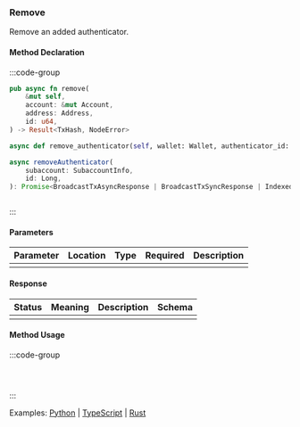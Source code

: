 ### Remove

Remove an added authenticator.

#### Method Declaration

:::code-group

```rust [Rust]
pub async fn remove(
    &mut self,
    account: &mut Account,
    address: Address,
    id: u64,
) -> Result<TxHash, NodeError>
```

```python [Python]
async def remove_authenticator(self, wallet: Wallet, authenticator_id: int)
```

```typescript [TypeScript]
async removeAuthenticator(
    subaccount: SubaccountInfo,
    id: Long,
): Promise<BroadcastTxAsyncResponse | BroadcastTxSyncResponse | IndexedTx>
```

```url [API]
```

:::

#### Parameters

| Parameter | Location | Type  | Required | Description |
| --------- | -------- | ----- | -------- | ----------- |
|           |          |       |          |             |

#### Response

| Status | Meaning | Description | Schema |
| ------ | ------- | ----------- | ------ |
|        |         |             |        |

#### Method Usage

:::code-group

```rust [Rust]
```

```python [Python]

```

```typescript [TypeScript]

```

:::

Examples: [Python] | [TypeScript] | [Rust]

[Python]: https://github.com/dydxprotocol/v4-clients/blob/3e8c7e1b960291b7ef273962d374d9934a5c4d33/v4-client-py-v2/examples/authenticator_management.py#L68
[TypeScript]: https://github.com/dydxprotocol/v4-clients/blob/3e8c7e1b960291b7ef273962d374d9934a5c4d33/v4-client-js/examples/permissioned_keys_example.ts#L50
[Rust]: https://github.com/dydxprotocol/v4-clients/blob/3e8c7e1b960291b7ef273962d374d9934a5c4d33/v4-client-rs/client/examples/authenticator.rs#L146